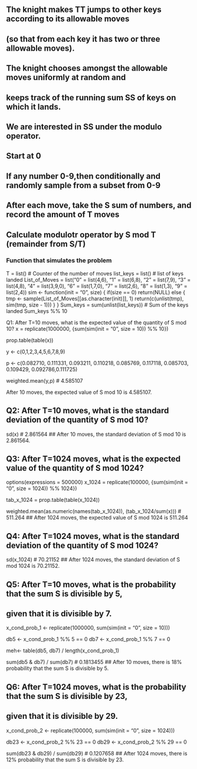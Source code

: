 ## The knight makes TT jumps to other keys according to its allowable moves 
## (so that from each key it has two or three allowable moves). 
## The knight chooses amongst the allowable moves uniformly at random and 
## keeps track of the running sum SS of keys on which it lands. 
## We are interested in SS under the modulo operator.

## Start at 0
## If any number 0-9,then conditionally and randomly sample from a subset from 0-9
## After each move, take the S sum of numbers, and record the amount of T moves
## Calculate modulotr operator by S mod T (remainder from S/T)

### Function that simulates the problem
T = list() # Counter of the number of moves
list_keys = list() # list of keys landed
List_of_Moves = list("0" = list(4,6), "1" = list(6,8), "2" = list(7,9), 
                     "3" = list(4,8), "4" = list(3,9,0), "6" = list(1,7,0), 
                     "7" = list(2,6), "8" = list(1,3), "9" = list(2,4))
sim <- function(init = "0", size) {
  if(size == 0) return(NULL)
  else {
    tmp <- sample(List_of_Moves[[as.character(init)]], 1)
    return(c(unlist(tmp), sim(tmp, size - 1)))
  }
}
Sum_keys = sum(unlist(list_keys))      # Sum of the keys landed
Sum_keys %% 10

Q1: After T=10 moves, what is the expected value of the quantity of S mod 10?
x = replicate(1000000, {sum(sim(init = "0", size = 10)) %% 10})

prop.table(table(x))

y <- c(0,1,2,3,4,5,6,7,8,9)

p <- c(0.082710, 0.111331, 0.093211, 0.110218, 0.085769, 0.117118, 
       0.085703, 0.109429, 0.092786,0.111725)

weighted.mean(y,p) # 4.585107

After 10 moves, the expected value of S mod 10 is 4.585107.

## Q2: After T=10 moves, what is the standard deviation of the quantity of S mod 10?
sd(x) # 2.861564
## After 10 moves, the standard deviation of S mod 10 is 2.861564.

## Q3: After T=1024 moves, what is the expected value of the quantity of S mod 1024?
options(expressions = 500000)
x_1024 = replicate(100000, {sum(sim(init = "0", size = 1024)) %% 1024})

tab_x_1024 = prop.table(table(x_1024))

weighted.mean(as.numeric(names(tab_x_1024)), (tab_x_1024/sum(x))) # 511.264
## After 1024 moves, the expected value of S mod 1024 is 511.264

## Q4: After T=1024 moves, what is the standard deviation of the quantity of S mod 1024?
sd(x_1024) # 70.21152
## After 1024 moves, the standard deviation of S mod 1024 is 70.21152.

## Q5: After T=10 moves, what is the probability that the sum S is divisible by 5, 
## given that it is divisible by 7.
x_cond_prob_1 <- replicate(1000000, sum(sim(init = "0", size = 10)))

db5 <- x_cond_prob_1 %% 5 == 0
db7 <- x_cond_prob_1 %% 7 == 0

meh<- table(db5, db7) / length(x_cond_prob_1)

sum(db5 & db7) / sum(db7) # 0.1813455
## After 10 moves, there is 18% probability that the sum S is divisible by 5.

## Q6: After T=1024 moves, what is the probability that the sum S is divisible by 23, 
## given that it is divisible by 29.
x_cond_prob_2 <- replicate(100000, sum(sim(init = "0", size = 1024)))

db23 <- x_cond_prob_2 %% 23 == 0
db29 <- x_cond_prob_2 %% 29 == 0

sum(db23 & db29) / sum(db29) # 0.1207658
## After 1024 moves, there is 12% probability that the sum S is divisible by 23.



